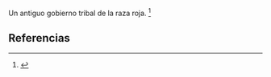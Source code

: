 Un antiguo gobierno tribal de la raza roja. <ref>{{lib|LU|70|5|4}}</ref> 

== Referencias ==
<references />
